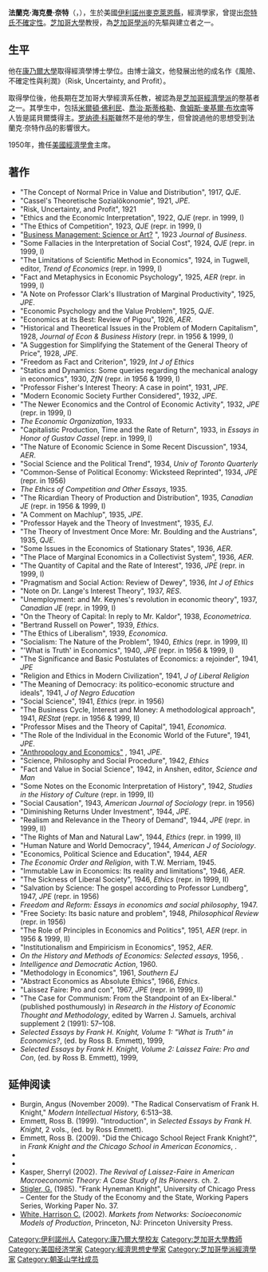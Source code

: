 {{unreferenced|time=2012-01-05T14:42:45+00:00}}
{{Infobox economist
| school_tradition = [[芝加哥經濟學派|芝加哥學派]]
| image       =
| image_size       =
| caption    =
|birth_name        = Frank Hyneman Knight
| birth_date       = {{Birth date|1885|11|7|df=y}}
| birth_place      = [[伊利諾伊州|伊利諾伊州]][[麥克萊恩縣_(伊利諾伊州)|麥克萊恩縣]]
| death_date       = {{Death date and age|1972|4|15|1885|11|7|df=y}}
| death_place      = [[伊利諾伊州|伊利諾伊州]][[芝加哥|芝加哥]]
| nationality      =
| institution      = [[康乃爾大學|康乃爾大學]]<br>[[芝加哥大學|芝加哥大學]]<br>[[艾奧瓦大學|艾奧瓦大學]]
| field            = 風險理論<br>[[利潤|利潤理論]]<br>[[價值理論|價值理論]]
| alma_mater       = [[密爾幹大學|密爾幹大學]]<br>[[田納西大學|田納西大學]]<br>[[康乃爾大學|康乃爾大學]]
| doctoral_advisor  = [[Allyn_A._Young|Allyn A. Young]]<br>[[Alvin_S._Johnson|Alvin S. Johnson]]
| academic_advisors = 
| doctoral_students = [[米爾頓·佛利民|米爾頓·佛利民]]<br>[[乔治·斯蒂格勒|乔治·斯蒂格勒]]<br>[[Charles_E._Lindblom|Charles E. Lindblom]]<br>[[詹姆斯·M·布坎南|詹姆斯·M·布坎南]]
| notable_students  = 
| influences       = [[Clarence_Edwin_Ayres|Clarence Edwin Ayres]]<br>[[John_Bates_Clark|John Bates Clark]]<br>[[Herbert_J._Davenport|Herbert J. Davenport]]
| influenced       = [[罗纳德·科斯|罗纳德·科斯]]<br>[[張五常|張五常]]<br>[[乔治·斯蒂格勒|乔治·斯蒂格勒]]<br>[[米爾頓·佛利民|米爾頓·佛利民]]<br>[[詹姆斯·M·布坎南|詹姆斯·M·布坎南]]<br>[[Charles_E._Lindblom|Charles E. Lindblom]]<br>[[大卫·洛克菲勒|大卫·洛克菲勒]]
| contributions    = [[奈特氏不確定性|奈特氏不確定性]]
| awards           = [http://www.aeaweb.org/honors_awards/walker_medal.php Francis A. Walker Medal] (1957)
| signature        = <!-- file name only -->
| repec_prefix =   | repec_id =
}}
'''法蘭克·海克曼·奈特'''（{{lang-en|Frank Hyneman Knight}}，{{bd|1885年|11月7日|1972年|4月15日|catIdx=Knight, Frank Hyneman}}），生於美國[[伊利諾州|伊利諾州]][[麦克莱恩县_(伊利诺伊州)|麥克萊恩縣]]，經濟學家，曾提出[[奈特氏不確定性|奈特氏不確定性]]。[[芝加哥大學|芝加哥大學]]教授，為[[芝加哥經濟學派|芝加哥學派]]的先驅與建立者之一。

==生平==
他在[[康乃爾大學|康乃爾大學]]取得經濟學博士學位。由博士論文，他發展出他的成名作《風險、不確定性與利潤》（Risk, Uncertainty, and Profit）。

取得學位後，他長期在芝加哥大學經濟系任教，被認為是[[芝加哥經濟學派|芝加哥經濟學派]]的壂基者之一。其學生中，包括[[米爾頓·佛利民|米爾頓·佛利民]]、[[喬治·斯蒂格勒|喬治·斯蒂格勒]]、[[詹姆斯·麥基爾·布坎南|詹姆斯·麥基爾·布坎南]]等人皆是諾貝爾獎得主。[[罗纳德·科斯|罗纳德·科斯]]雖然不是他的學生，但曾說過他的思想受到法蘭克·奈特作品的影響很大。

1950年，擔任[[美國經濟學會|美國經濟學會]]主席。

==著作==
* "The Concept of Normal Price in Value and Distribution", 1917, ''QJE''.
* "Cassel's Theoretische Sozialökonomie", 1921, ''JPE''.
* "Risk, Uncertainty, and Profit", 1921
* "Ethics and the Economic Interpretation", 1922, ''QJE'' (repr. in 1999, I)
* "The Ethics of Competition", 1923, ''QJE'' (repr. in 1999, I)
* "[https://books.google.com/books?id=FQ0zqzbhbMgC&pg=PA49 Business Management: Science or Art?] {{Wayback|url=https://books.google.com/books?id=FQ0zqzbhbMgC&pg=PA49 |date=20200801195044 }}", 1923 ''Journal of Business''.
* "Some Fallacies in the Interpretation of Social Cost", 1924, ''QJE'' (repr. in 1999, I)
* "The Limitations of Scientific Method in Economics", 1924, in Tugwell, editor, ''Trend of Economics'' (repr. in 1999, I)
* "Fact and Metaphysics in Economic Psychology", 1925, ''AER'' (repr. in 1999, I)
* "A Note on Professor Clark's Illustration of Marginal Productivity", 1925, ''JPE''.
* "Economic Psychology and the Value Problem", 1925, ''QJE''.
* "Economics at its Best: Review of Pigou", 1926, ''AER''.
* "Historical and Theoretical Issues in the Problem of Modern Capitalism", 1928, ''Journal of Econ & Business History'' (repr. in 1956 & 1999, I)
* "A Suggestion for Simplifying the Statement of the General Theory of Price", 1928, ''JPE''.
* "Freedom as Fact and Criterion", 1929, ''Int J of Ethics''
* "Statics and Dynamics: Some queries regarding the mechanical analogy in economics", 1930, ''ZfN'' (repr. in 1956 & 1999, I)
* "Professor Fisher's Interest Theory: A case in point", 1931, ''JPE''.
* "Modern Economic Society Further Considered", 1932, ''JPE''.
* "The Newer Economics and the Control of Economic Activity", 1932, ''JPE'' (repr. in 1999, I)
* ''The Economic Organization'', 1933.
* "Capitalistic Production, Time and the Rate of Return", 1933, in ''Essays in Honor of Gustav Cassel'' (repr. in 1999, I)
* "The Nature of Economic Science in Some Recent Discussion", 1934, ''AER''.
* "Social Science and the Political Trend", 1934, ''Univ of Toronto Quarterly''
* "Common-Sense of Political Economy: Wicksteed Reprinted", 1934, ''JPE'' (repr. in 1956)
* ''The Ethics of Competition and Other Essays'', 1935.
* "The Ricardian Theory of Production and Distribution", 1935, ''Canadian JE'' (repr. in 1956 & 1999, I)
* "A Comment on Machlup", 1935, ''JPE''.
* "Professor Hayek and the Theory of Investment", 1935, ''EJ''.
* "The Theory of Investment Once More: Mr. Boulding and the Austrians", 1935, ''QJE''.
* "Some Issues in the Economics of Stationary States", 1936, ''AER''.
* "The Place of Marginal Economics in a Collectivist System", 1936, ''AER''.
* "The Quantity of Capital and the Rate of Interest", 1936, ''JPE'' (repr. in 1999, I)
* "Pragmatism and Social Action: Review of Dewey", 1936, ''Int J of Ethics''
* "Note on Dr. Lange's Interest Theory", 1937, ''RES''.
* "Unemployment: and Mr. Keynes's revolution in economic theory", 1937, ''Canadian JE'' (repr. in 1999, I)
* "On the Theory of Capital: In reply to Mr. Kaldor", 1938, ''Econometrica''.
* "Bertrand Russell on Power", 1939, ''Ethics''.
* "The Ethics of Liberalism", 1939, ''Economica''.
* "Socialism: The Nature of the Problem", 1940, ''Ethics'' (repr. in 1999, II)
* "'What is Truth' in Economics", 1940, ''JPE'' (repr. in 1956 & 1999, I)
* "The Significance and Basic Postulates of Economics: a rejoinder", 1941, ''JPE''
* "Religion and Ethics in Modern Civilization", 1941, ''J of Liberal Religion''
* "The Meaning of Democracy: its politico-economic structure and ideals", 1941, ''J of Negro Education''
* "Social Science", 1941, ''Ethics'' (repr. in 1956)
* "The Business Cycle, Interest and Money: A methodological approach", 1941, ''REStat'' (repr. in 1956 & 1999, II)
* "Professor Mises and the Theory of Capital", 1941, ''Economica''.
* "The Role of the Individual in the Economic World of the Future", 1941, ''JPE''.
* [https://www.jstor.org/stable/1824430 "Anthropology and Economics"] {{Wayback|url=https://www.jstor.org/stable/1824430 |date=20200802152603 }}, 1941, ''JPE''.
* "Science, Philosophy and Social Procedure", 1942, ''Ethics''
* "Fact and Value in Social Science", 1942, in Anshen, editor, ''Science and Man''
* "Some Notes on the Economic Interpretation of History", 1942, ''Studies in the History of Culture'' (repr. in 1999, II)
* "Social Causation", 1943, ''American Journal of Sociology'' (repr. in 1956)
* "Diminishing Returns Under Investment", 1944, ''JPE''.
* "Realism and Relevance in the Theory of Demand", 1944, ''JPE'' (repr. in 1999, II)
* "The Rights of Man and Natural Law", 1944, ''Ethics'' (repr. in 1999, II)
* "Human Nature and World Democracy", 1944, ''American J of Sociology''.
* "Economics, Political Science and Education", 1944, ''AER''
* ''The Economic Order and Religion'', with T.W. Merriam, 1945.
* "Immutable Law in Economics: Its reality and limitations", 1946, ''AER''.
* "The Sickness of Liberal Society", 1946, ''Ethics'' (repr. in 1999, II)
* "Salvation by Science: The gospel according to Professor Lundberg", 1947, ''JPE'' (repr. in 1956)
* ''Freedom and Reform: Essays in economics and social philosophy'', 1947.
* "Free Society: Its basic nature and problem", 1948, ''Philosophical Review'' (repr. in 1956)
* "The Role of Principles in Economics and Politics", 1951, ''AER'' (repr. in 1956 & 1999, II)
* "Institutionalism and Empiricism in Economics", 1952, ''AER''.
* ''On the History and Methods of Economics: Selected essays'', 1956, {{ISBN|978-0-226-44689-9}}.
* ''Intelligence and Democratic Action'', 1960.
* "Methodology in Economics", 1961, ''Southern EJ''
* "Abstract Economics as Absolute Ethics", 1966, ''Ethics''.
* "Laissez Faire: Pro and con", 1967, ''JPE'' (repr. in 1999, II)
* "The Case for Communism: From the Standpoint of an Ex-liberal." (published posthumously) in ''Research in the History of Economic Thought and Methodology'', edited by Warren J. Samuels, archival supplement 2 (1991): 57–108.
* ''Selected Essays by Frank H. Knight, Volume 1: "What is Truth" in Economics?'', (ed. by Ross B. Emmett), 1999, {{ISBN|978-0-226-44695-0}}
* ''Selected Essays by Frank H. Knight, Volume 2: Laissez Faire: Pro and Con'', (ed. by Ross B. Emmett), 1999, {{ISBN|978-0-226-44697-4}}

==延伸阅读==
* Burgin, Angus (November 2009). "The Radical Conservatism of Frank H. Knight," ''Modern Intellectual History,'' 6:513–38.
* Emmett, Ross B. (1999). "Introduction", in ''Selected Essays by Frank H. Knight'', 2 vols., (ed. by Ross Emmett).
* Emmett, Ross B. (2009). "Did the Chicago School Reject Frank Knight?", in ''Frank Knight and the Chicago School in American Economics'', {{ISBN|978-0-415-77500-7}}.
* {{cite web | last = Fonseca | first = Gonçalo L | title = Frank H. Knight, 1885–1972 | work = The History of Economic Thought Website | publisher = [[The_New_School_for_Social_Research|The New School for Social Research]] | url = http://cepa.newschool.edu/het/profiles/knight.htm | accessdate = 2008-05-07 | url-status = dead | archiveurl = https://web.archive.org/web/20080429204107/http://cepa.newschool.edu/het/profiles/knight.htm | archivedate = 2008-04-29 }}
* {{cite encyclopedia |last=Boyd |first=Robert |authorlink= |editor-first=Ronald |editor-last=Hamowy |editor-link=Ronald Hamowy |encyclopedia=The Encyclopedia of Libertarianism |url=https://books.google.com/books?id=yxNgXs3TkJYC |year=2008 |publisher=[[SAGE_Publications|SAGE]]; [[Cato_Institute|Cato Institute]] |location=Thousand Oaks, CA |doi=10.4135/9781412965811.n164 |isbn=978-1412965804 |oclc=750831024 |lccn=2008009151 |pages=274–75 |quote= |ref= |chapter= |title=Knight, Frank H. (1885–1972) |access-date=2020-04-26 |archive-date=2019-07-23 |archive-url=https://web.archive.org/web/20190723150834/https://books.google.com/books?id=yxNgXs3TkJYC |dead-url=no }}
* Kasper, Sherryl (2002). ''The Revival of Laissez-Faire in American Macroeconomic Theory: A Case Study of Its Pioneers''. ch. 2.
* [[George_Stigler|Stigler, G.]] (1985). "Frank Hyneman Knight", University of Chicago Press – Center for the Study of the Economy and the State, Working Papers Series, Working Paper No. 37.
* [[Harrison_White|White, Harrison C.]] (2002). ''Markets from Networks: Socioeconomic Models of Production'', Princeton, NJ: Princeton University Press.

{{Authority control}}

{{DEFAULTSORT:Knight, Frank Hyneman}}
[[Category:伊利諾州人|Category:伊利諾州人]]
[[Category:康乃爾大學校友|Category:康乃爾大學校友]]
[[Category:芝加哥大學教師|Category:芝加哥大學教師]]
[[Category:美国经济学家|Category:美国经济学家]]
[[Category:經濟思想史學家|Category:經濟思想史學家]]
[[Category:芝加哥學派經濟學家|Category:芝加哥學派經濟學家]]
[[Category:朝圣山学社成员|Category:朝圣山学社成员]]